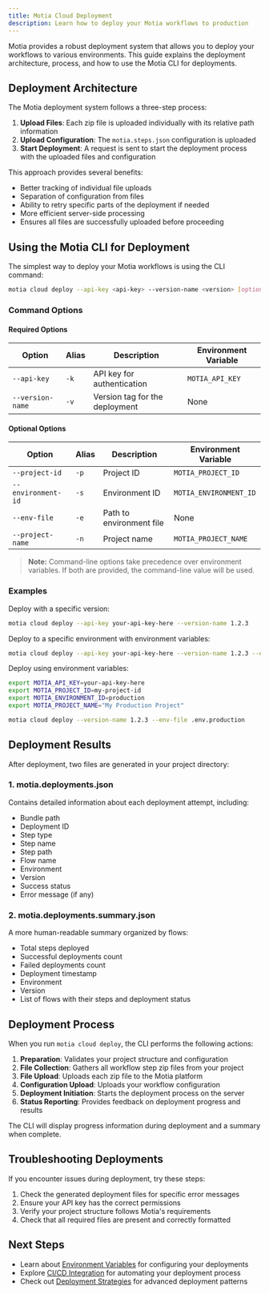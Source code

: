 ```yaml
---
title: Motia Cloud Deployment
description: Learn how to deploy your Motia workflows to production
---
```


Motia provides a robust deployment system that allows you to deploy your workflows to various environments. This guide explains the deployment architecture, process, and how to use the Motia CLI for deployments.

## Deployment Architecture

The Motia deployment system follows a three-step process:

1. **Upload Files**: Each zip file is uploaded individually with its relative path information
2. **Upload Configuration**: The `motia.steps.json` configuration is uploaded
3. **Start Deployment**: A request is sent to start the deployment process with the uploaded files and configuration

This approach provides several benefits:

- Better tracking of individual file uploads
- Separation of configuration from files
- Ability to retry specific parts of the deployment if needed
- More efficient server-side processing
- Ensures all files are successfully uploaded before proceeding

## Using the Motia CLI for Deployment

The simplest way to deploy your Motia workflows is using the CLI command:

```bash
motia cloud deploy --api-key <api-key> --version-name <version> [options]
```

### Command Options

#### Required Options

| Option          | Alias | Description                    | Environment Variable |
| --------------- | ----- | ------------------------------ | -------------------- |
| `--api-key`     | `-k`  | API key for authentication     | `MOTIA_API_KEY`      |
| `--version-name`| `-v`  | Version tag for the deployment | None                 |

#### Optional Options

| Option             | Alias | Description                            | Environment Variable     |
| ------------------ | ----- | -------------------------------------- | ------------------------ |
| `--project-id`     | `-p`  | Project ID                             | `MOTIA_PROJECT_ID`       |
| `--environment-id` | `-s`  | Environment ID                         | `MOTIA_ENVIRONMENT_ID`   |
| `--env-file`       | `-e`  | Path to environment file               | None                     |
| `--project-name`   | `-n`  | Project name                           | `MOTIA_PROJECT_NAME`     |

> **Note:** Command-line options take precedence over environment variables. If both are provided, the command-line value will be used.

### Examples

Deploy with a specific version:

```bash
motia cloud deploy --api-key your-api-key-here --version-name 1.2.3
```

Deploy to a specific environment with environment variables:

```bash
motia cloud deploy --api-key your-api-key-here --version-name 1.2.3 --env-file .env.production --environment-id env-uuid
```

Deploy using environment variables:

```bash
export MOTIA_API_KEY=your-api-key-here
export MOTIA_PROJECT_ID=my-project-id
export MOTIA_ENVIRONMENT_ID=production
export MOTIA_PROJECT_NAME="My Production Project"

motia cloud deploy --version-name 1.2.3 --env-file .env.production
```

## Deployment Results

After deployment, two files are generated in your project directory:

### 1. motia.deployments.json

Contains detailed information about each deployment attempt, including:

- Bundle path
- Deployment ID
- Step type
- Step name
- Step path
- Flow name
- Environment
- Version
- Success status
- Error message (if any)

### 2. motia.deployments.summary.json

A more human-readable summary organized by flows:

- Total steps deployed
- Successful deployments count
- Failed deployments count
- Deployment timestamp
- Environment
- Version
- List of flows with their steps and deployment status

## Deployment Process

When you run `motia cloud deploy`, the CLI performs the following actions:

1. **Preparation**: Validates your project structure and configuration
2. **File Collection**: Gathers all workflow step zip files from your project
3. **File Upload**: Uploads each zip file to the Motia platform
4. **Configuration Upload**: Uploads your workflow configuration
5. **Deployment Initiation**: Starts the deployment process on the server
6. **Status Reporting**: Provides feedback on deployment progress and results

The CLI will display progress information during deployment and a summary when complete.

## Troubleshooting Deployments

If you encounter issues during deployment, try these steps:

1. Check the generated deployment files for specific error messages
2. Ensure your API key has the correct permissions
3. Verify your project structure follows Motia's requirements
4. Check that all required files are present and correctly formatted

## Next Steps

- Learn about [Environment Variables](/docs/concepts/environment-variables) for configuring your deployments
- Explore [CI/CD Integration](/docs/concepts/ci-cd) for automating your deployment process
- Check out [Deployment Strategies](/docs/concepts/deployment-strategies) for advanced deployment patterns

